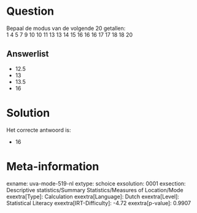 Question
========

Bepaal de modus van de volgende 20 getallen:\
1 4 5 7 9 10 10 11 13 13 14 15 16 16 16 17 17 18 18 20


Answerlist
----------

* 12.5
* 13
* 13.5
* 16

Solution
========

Het correcte antwoord is: 

* 16

Meta-information
================
exname: uva-mode-519-nl
extype: schoice
exsolution: 0001
exsection: Descriptive statistics/Summary Statistics/Measures of Location/Mode
exextra[Type]: Calculation
exextra[Language]: Dutch
exextra[Level]: Statistical Literacy
exextra[IRT-Difficulty]: -4.72
exextra[p-value]: 0.9907
